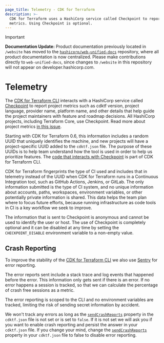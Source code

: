 ```yaml
---
page_title: Telemetry - CDK for Terraform
description: >-
  CDK for Terraform uses a HashiCorp service called Checkpoint to report project
  metrics. Using Checkpoint is optional.
---
```


> [!IMPORTANT]  
> **Documentation Update:** Product documentation previously located in `/website` has moved to the [`hashicorp/web-unified-docs`](https://github.com/hashicorp/web-unified-docs) repository, where all product documentation is now centralized. Please make contributions directly to `web-unified-docs`, since changes to `/website` in this repository will not appear on developer.hashicorp.com.

# Telemetry

The [CDK for Terraform CLI](/terraform/cdktf/cli-reference/cli-configuration) interacts with a HashiCorp service called [Checkpoint](https://checkpoint.hashicorp.com) to report project metrics such as cdktf version, project language, provider name, platform name, and other details that help guide the project maintainers with feature and roadmap decisions. All HashiCorp projects, including Terraform Core, use Checkpoint. Read more about project metrics [in this issue](https://github.com/hashicorp/terraform-cdk/issues/325).

Starting with CDK for Terraform 0.6, this information includes a random UUID that uniquely identifies the machine, and new projects will have a project-specific UUID added to the `cdktf.json` file. The purpose of these UUIDs is to help team understand how the tool is used in order to help us prioritize features. The [code that interacts with Checkpoint](https://github.com/hashicorp/terraform-cdk/blob/main/packages/%40cdktf/commons/src/checkpoint.ts) is part of CDK for Terraform CLI.

CDK for Terraform fingerprints the type of CI used and includes that in telemetry instead of the UUID when CDK for Terraform runs in a Continuous Integration tool, such as GitHub Actions, Jenkins, or GitLab. The only information submitted is the type of CI system, and no unique information about accounts, paths, workspaces, environment variables, or other potentially private information is shared. This data helps the team plan where to focus future efforts, because running infrastructure as code tools in CI is a key workflow we seek to improve.

The information that is sent to Checkpoint is anonymous and cannot be used to identify the user or host. The use of Checkpoint is completely optional and it can be disabled at any time by setting the `CHECKPOINT_DISABLE` environment variable to a non-empty value.

## Crash Reporting

To improve the stability of the [CDK for Terraform CLI](/terraform/cdktf/cli-reference/cli-configuration) we also use [Sentry](https://sentry.io/) for error reporting.

The error reports sent include a stack trace and log events that happened before the error. This information only gets sent if there is an error. If no error happens a session is tracked, so that we can calculate the percentage of crash free sessions as a metric.

The error reporting is scoped to the CLI and no environment variables are tracked, limiting the risk of sending secret information by accident.

We won't track any errors as long as the [`sendCrashReports`](/terraform/cdktf/create-and-deploy/configuration-file#enable-crash-reporting-for-the-cli) property in the `cdktf.json` file is not set or is set to `false`. If it is not set we will ask you if you want to enable crash reporting and persist the answer in your `cdktf.json` file.
If you change your mind, change the [`sendCrashReports`](/terraform/cdktf/create-and-deploy/configuration-file#enable-crash-reporting-for-the-cli) property in your `cdktf.json` file to false to disable error reporting.
